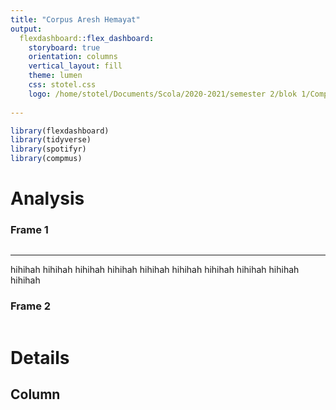 ```yaml
---
title: "Corpus Aresh Hemayat"
output: 
  flexdashboard::flex_dashboard:
    storyboard: true
    orientation: columns
    vertical_layout: fill
    theme: lumen
    css: stotel.css
    logo: /home/stotel/Documents/Scola/2020-2021/semester 2/blok 1/Computational Musicology/css/spotdev.png
    
---
```



```r
library(flexdashboard)
library(tidyverse)
library(spotifyr)
library(compmus)


```


Analysis {.storyboard}
=========================================

### Frame 1

```r

```

***
hihihah
hihihah
hihihah
hihihah
hihihah
hihihah
hihihah
hihihah
hihihah
hihihah

### Frame 2

```r
```

Details
=========================================

Column
-----------------------------------------
